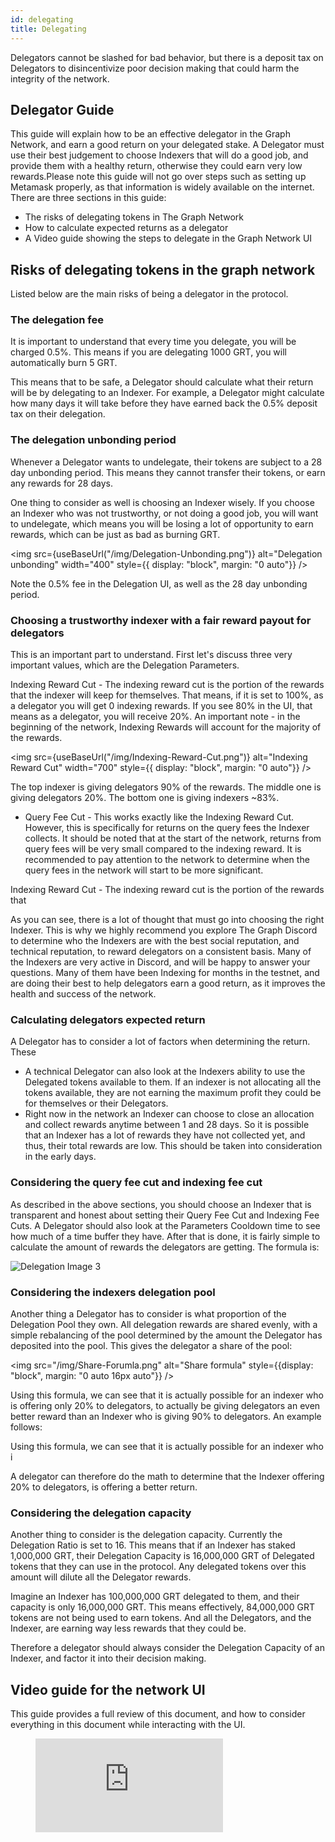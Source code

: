 ```yaml
---
id: delegating
title: Delegating
---
```



Delegators cannot be slashed for bad behavior, but there is a deposit tax on Delegators to disincentivize poor decision making that could harm the integrity of the network.

## Delegator Guide


This guide will explain how to be an effective delegator in the Graph Network, and earn a good return on your delegated stake. A Delegator must use their best judgement to choose Indexers that will do a good job, and provide them with a healthy return, otherwise they could earn very low rewards.Please note this guide will not go over steps such as setting up Metamask properly, as that information is widely available on the internet. There are three sections in this guide:

- The risks of delegating tokens in The Graph Network
- How to calculate expected returns as a delegator
- A Video guide showing the steps to delegate in the Graph Network UI

## Risks of delegating tokens in the graph network
Listed below are the main risks of being a delegator in the protocol.


### The delegation fee


It is important to understand that every time you delegate, you will be charged 0.5%. This means if you are delegating 1000 GRT, you will automatically burn 5 GRT.

This means that to be safe, a Delegator should calculate what their return will be by delegating to an Indexer. For example, a Delegator might calculate how many days it will take before they have earned back the 0.5% deposit tax on their delegation.

### The delegation unbonding period
Whenever a Delegator wants to undelegate, their tokens are subject to a 28 day unbonding period. This means they cannot transfer their tokens, or earn any rewards for 28 days.

One thing to consider as well is choosing an Indexer wisely. If you choose an Indexer who was not trustworthy, or not doing a good job, you will want to undelegate, which means you will be losing a lot of opportunity to earn rewards, which can be just as bad as burning GRT.

<img src={useBaseUrl("/img/Delegation-Unbonding.png")} alt="Delegation unbonding" width="400" style={{ display: "block", margin: "0 auto"}} />

<p class="image-caption">Note the 0.5% fee in the Delegation UI, as well as the 28 day unbonding period.</p>

### Choosing a trustworthy indexer with a fair reward payout for delegators


This is an important part to understand. First let's discuss three very important values, which are the Delegation Parameters.

Indexing Reward Cut - The indexing reward cut is the portion of the rewards that the indexer will keep for themselves. That means, if it is set to 100%, as a delegator you will get 0 indexing rewards. If you see 80% in the UI, that means as a delegator, you will receive 20%. An important note - in the beginning of the network, Indexing Rewards will account for the majority of the rewards.

<img src={useBaseUrl("/img/Indexing-Reward-Cut.png")} alt="Indexing Reward Cut" width="700" style={{ display: "block", margin: "0 auto"}} />

<p class="image-caption" style={{ width: "700px", margin: "16px auto 24px auto"}}>The top indexer is giving delegators 90% of the rewards. The middle one is giving delegators 20%. The bottom one is giving indexers ~83%.</p>

- Query Fee Cut - This works exactly like the Indexing Reward Cut. However, this is specifically for returns on the query fees the Indexer collects. It should be noted that at the start of the network, returns from query fees will be very small compared to the indexing reward. It is recommended to pay attention to the network to determine when the query fees in the network will start to be more significant.

Indexing Reward Cut - The indexing reward cut is the portion of the rewards that

As you can see, there is a lot of thought that must go into choosing the right Indexer. This is why we highly recommend you explore The Graph Discord to determine who the Indexers are with the best social reputation, and technical reputation, to reward delegators on a consistent basis. Many of the Indexers are very active in Discord, and will be happy to answer your questions. Many of them have been Indexing for months in the testnet, and are doing their best to help delegators earn a good return, as it improves the health and success of the network.

### Calculating delegators expected return

A Delegator has to consider a lot of factors when determining the return. These
- A technical Delegator can also look at the Indexers ability to use the Delegated tokens available to them. If an indexer is not allocating all the tokens available, they are not earning the maximum profit they could be for themselves or their Delegators.
- Right now in the network an Indexer can choose to close an allocation and collect rewards anytime between 1 and 28 days. So it is possible that an Indexer has a lot of rewards they have not collected yet, and thus, their total rewards are low. This should be taken into consideration in the early days.

### Considering the query fee cut and indexing fee cut
As described in the above sections, you should choose an Indexer that is transparent and honest about setting their Query Fee Cut and Indexing Fee Cuts. A Delegator should also look at the Parameters Cooldown time to see how much of a time buffer they have. After that is done, it is fairly simple to calculate the amount of rewards the delegators are getting. The formula is:

![Delegation Image 3](/img/Delegation-Reward-Formula.png)


### Considering the indexers delegation pool
Another thing a Delegator has to consider is what proportion of the Delegation Pool they own. All delegation rewards are shared evenly, with a simple rebalancing of the pool determined by the amount the Delegator has deposited into the pool. This gives the delegator a share of the pool:

<img src="/img/Share-Forumla.png" alt="Share formula" style={{display: "block", margin: "0 auto 16px auto"}} />

Using this formula, we can see that it is actually possible for an indexer who is offering only 20% to delegators, to actually be giving delegators an even better reward than an Indexer who is giving 90% to delegators. An example follows:

Using this formula, we can see that it is actually possible for an indexer who i

A delegator can therefore do the math to determine that the Indexer offering 20% to delegators, is offering a better return.

### Considering the delegation capacity

Another thing to consider is the delegation capacity. Currently the Delegation Ratio is set to 16. This means that if an Indexer has staked 1,000,000 GRT, their Delegation Capacity is 16,000,000 GRT of Delegated tokens that they can use in the protocol. Any delegated tokens over this amount will dilute all the Delegator rewards.

Imagine an Indexer has 100,000,000 GRT delegated to them, and their capacity is only 16,000,000 GRT. This means effectively, 84,000,000 GRT tokens are not being used to earn tokens. And all the Delegators, and the Indexer, are earning way less rewards that they could be.

Therefore a delegator should always consider the Delegation Capacity of an Indexer, and factor it into their decision making.

## Video guide for the network UI


This guide provides a full review of this document, and how to consider everything in this document while interacting with the UI.

<figure class="video-container">
  <iframe class="video-iframe" src="https://www.youtube.com/embed/2G7S2gdURdc" frameborder="0" allowfullscreen="true"> </iframe>
</figure>
